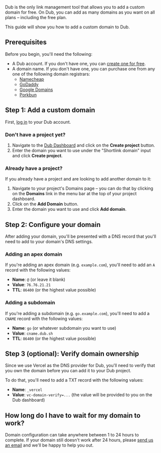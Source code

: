 Dub is the only link management tool that allows you to add a custom domain for free. On Dub, you can add as many domains as you want on all plans – including the free plan.

This guide will show you how to add a custom domain to Dub.

## Prerequisites

Before you begin, you'll need the following:

- A Dub account. If you don't have one, you can [create one for free](https://app.dub.sh/register).
- A domain name. If you don't have one, you can purchase one from any one of the following domain registrars:
  - [Namecheap](https://www.namecheap.com/)
  - [GoDaddy](https://www.godaddy.com/)
  - [Google Domains](https://domains.google/)
  - [Porkbun](https://porkbun.com/)

## Step 1: Add a custom domain

First, [log in](https://app.dub.sh/login) to your Dub account.

### Don't have a project yet?

1. Navigate to the [Dub Dashboard](https://app.dub.sh/) and click on the **Create project** button.
2. Enter the domain you want to use under the "Shortlink domain" input and click **Create project**.

### Already have a project?

If you already have a project and are looking to add another domain to it:

1. Navigate to your project's Domains page – you can do that by clicking on the **Domains** link in the menu bar at the top of your project dashboard.
2. Click on the **Add Domain** button.
3. Enter the domain you want to use and click **Add domain**.

## Step 2: Configure your domain

After adding your domain, you'll be presented with a DNS record that you'll need to add to your domain's DNS settings.

### Adding an apex domain

If you're adding an apex domain (e.g. `example.com`), you'll need to add an `A` record with the following values:

- **Name**: `@` (or leave it blank)
- **Value**: `76.76.21.21`
- **TTL**: `86400` (or the highest value possible)

### Adding a subdomain

If you're adding a subdomain (e.g. `go.example.com`), you'll need to add a `CNAME` record with the following values:

- **Name**: `go` (or whatever subdomain you want to use)
- **Value**: `cname.dub.sh`
- **TTL**: `86400` (or the highest value possible)

## Step 3 (optional): Verify domain ownership

Since we use Vercel as the DNS provider for Dub, you'll need to verify that you own the domain before you can add it to your Dub project.

To do that, you'll need to add a TXT record with the following values:

- **Name**: `_vercel`
- **Value**: `vc-domain-verify=...` (the value will be provided to you on the Dub dashboard)

## How long do I have to wait for my domain to work?

Domain configuration can take anywhere between 1 to 24 hours to complete. If your domain still doesn't work after 24 hours, please [send us an email](mailto:support@dub.sh?subject=Domain%20not%20working) and we'll be happy to help you out.